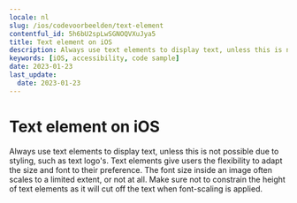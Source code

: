 ```yaml
---
locale: nl
slug: /ios/codevoorbeelden/text-element
contentful_id: 5h6bU2spLwSGNOQVXuJya5
title: Text element on iOS
description: Always use text elements to display text, unless this is not possible due to styling, such as text logo's.
keywords: [iOS, accessibility, code sample]
date: 2023-01-23
last_update:
  date: 2023-01-23
---
```


# Text element on iOS

Always use text elements to display text, unless this is not possible due to styling, such as text logo's. Text elements give users the flexibility to adapt the size and font to their preference. The font size inside an image often scales to a limited extent, or not at all. Make sure not to constrain the height of text elements as it will cut off the text when font-scaling is applied.

<CodeSample id="text-element" platform="ios" locale="nl"/>
